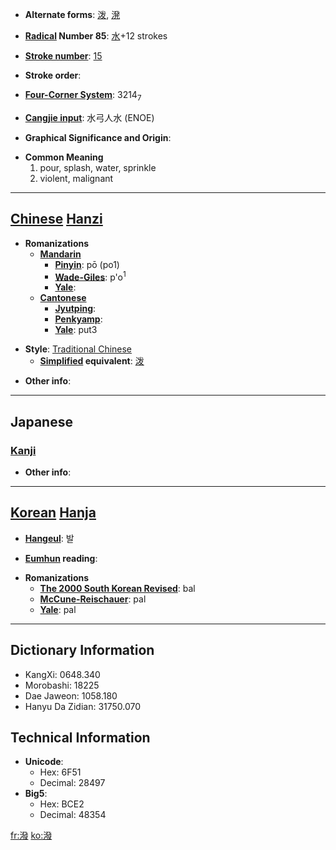 * '''Alternate forms''': [[泼]], [[溌]]

* '''[[Wiktionary:Chinese radical index| Radical]] Number 85''': [[Wiktionary:Chinese radical index 水|水]]+12 strokes

* '''[[Wiktionary:Chinese total strokes index|Stroke number]]''': [[Wiktionary:Chinese total strokes index 15|15]]

* '''Stroke order''': 

* '''[[Wiktionary:Chinese four corner index|Four-Corner System]]''': 3214<sub>7</sub>

* '''[[Wiktionary:Chinese Cangjie index|Cangjie input]]''': 水弓人水 (ENOE)

* '''Graphical Significance and Origin''': 

* '''Common Meaning'''
*#pour, splash, water, sprinkle
*# violent, malignant


----

== [[Chinese]] [[Hanzi]] ==

* '''Romanizations'''
** '''[[Mandarin]]'''
*** '''[[Pinyin]]''': pō (po1)
*** '''[[Wade-Giles]]''': p'o<sup>1</sup>
*** '''[[Yale]]''': 
** '''[[Cantonese]]'''
*** '''[[Jyutping]]''':
*** '''[[Penkyamp]]''': 
*** '''[[Yale]]''': put3

* '''Style''': [[Traditional Chinese]] 
** '''[[Simplified Chinese|Simplified]] equivalent''': [[泼]]

* '''Other info''': 

----

==Japanese==
===[[Kanji]]===
{{kanji|on readings=[[はつ]] (hatsu)
|kun readings=[[もる]] (moru), [[とびちる]] (tobichiru), [[そそぐ]] (sosogu)
}}

* '''Other info''':  

----

== [[Korean]] [[Hanja]] ==

* '''[[Hangeul]]''': 발

* '''[[Eumhun]] reading''': 

* '''Romanizations'''
** '''[[The 2000 South Korean Revised Romanization|The 2000 South Korean Revised]]''': bal
** '''[[McCune-Reischauer]]''': pal
** '''[[Yale]]''': pal

----

== Dictionary Information ==

* KangXi: 0648.340
* Morobashi: 18225
* Dae Jaweon: 1058.180
* Hanyu Da Zidian: 31750.070

== Technical Information ==

* '''Unicode''':
** Hex: 6F51
** Decimal: 28497
* '''Big5''':
** Hex: BCE2
** Decimal: 48354

[[fr:潑]]
[[ko:潑]]